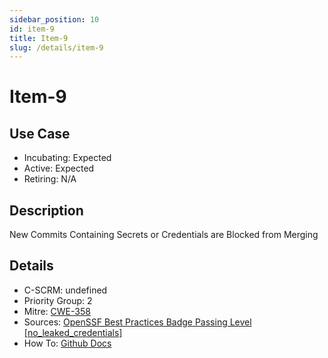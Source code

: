 ```yaml
---
sidebar_position: 10
id: item-9
title: Item-9
slug: /details/item-9
---
```


# Item-9

## Use Case

- Incubating: Expected
- Active: Expected
- Retiring: N/A

## Description

New Commits Containing Secrets or Credentials are Blocked from Merging

## Details

- C-SCRM: undefined
- Priority Group: 2
- Mitre: [CWE-358](https://cwe.mitre.org/data/definitions/358.html)
- Sources: [OpenSSF Best Practices Badge Passing Level [no_leaked_credentials]](https://www.bestpractices.dev/en/criteria#0.no_leaked_credentials)
- How To: [Github Docs](https://docs.github.com/en/code-security/secret-scanning/about-secret-scanning)


